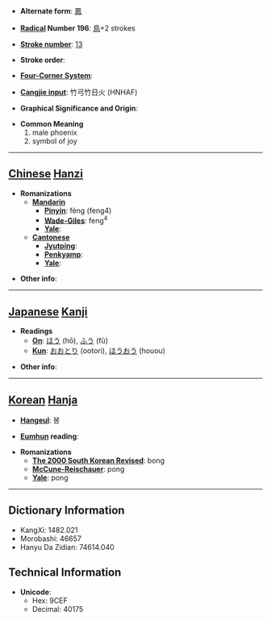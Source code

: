 * '''Alternate form''': [[鳳]]

* '''[[Wiktionary:Chinese radical index| Radical]] Number 196''': [[Wiktionary:Chinese radical index 鳥|鳥]]+2 strokes

* '''[[Wiktionary:Chinese total strokes index|Stroke number]]''': [[Wiktionary:Chinese total strokes index 13|13]]

* '''Stroke order''': 

* '''[[Wiktionary:Chinese four corner index|Four-Corner System]]''': 

* '''[[Wiktionary:Chinese Cangjie index|Cangjie input]]''': 竹弓竹日火 (HNHAF)

* '''Graphical Significance and Origin''': 

* '''Common Meaning'''
*#male phoenix
*# symbol of joy


----

== [[Chinese]] [[Hanzi]] ==

* '''Romanizations'''
** '''[[Mandarin]]'''
*** '''[[Pinyin]]''': fèng (feng4)
*** '''[[Wade-Giles]]''': feng<sup>4</sup>
*** '''[[Yale]]''': 
** '''[[Cantonese]]'''
*** '''[[Jyutping]]''':
*** '''[[Penkyamp]]''': 
*** '''[[Yale]]''': 

* '''Other info''': 

----

== [[Japanese]] [[Kanji]] ==

* '''Readings'''
** '''[[On]]''': [[ほう]] (hō), [[ふう]] (fū)
** '''[[Kun]]''': [[おおとり]] (ootori), [[ほうおう]] (houou)

* '''Other info''':  

----

== [[Korean]] [[Hanja]] ==

* '''[[Hangeul]]''': 봉

* '''[[Eumhun]] reading''': 

* '''Romanizations'''
** '''[[The 2000 South Korean Revised Romanization|The 2000 South Korean Revised]]''': bong
** '''[[McCune-Reischauer]]''': pong
** '''[[Yale]]''': pong

----

== Dictionary Information ==

* KangXi: 1482.021
* Morobashi: 46657
* Hanyu Da Zidian: 74614.040

== Technical Information ==

* '''Unicode''':
** Hex: 9CEF
** Decimal: 40175